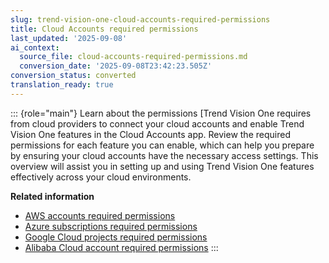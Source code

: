 ```yaml
---
slug: trend-vision-one-cloud-accounts-required-permissions
title: Cloud Accounts required permissions
last_updated: '2025-09-08'
ai_context:
  source_file: cloud-accounts-required-permissions.md
  conversion_date: '2025-09-08T23:42:23.505Z'
conversion_status: converted
translation_ready: true
---
```


::: {role="main"}
Learn about the permissions \[Trend Vision One requires from cloud providers to connect your cloud accounts and enable Trend Vision One features in the Cloud Accounts app. Review the required permissions for each feature you can enable, which can help you prepare by ensuring your cloud accounts have the necessary access settings. This overview will assist you in setting up and using Trend Vision One features effectively across your cloud environments.

**Related information**

- [AWS accounts required permissions](aws-accounts-required-permissions.mdx)
- [Azure subscriptions required permissions](azure-sub-required-permissions.mdx)
- [Google Cloud projects required permissions](google-cloud-required-permissions.mdx)
- [Alibaba Cloud account required permissions](alibaba-cloud-required-permissions.mdx)
:::
